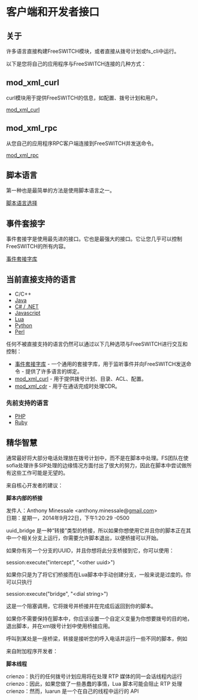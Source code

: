 # 客户端和开发者接口

## 关于

许多语言直接构建FreeSWITCH模块，或者直接从拨号计划或fs_cli中运行。

以下是您将自己的应用程序与FreeSWITCH连接的几种方式：

## mod_xml_curl

curl模块用于提供FreeSWITCH的信息，如配置、拨号计划和用户。

[mod_xml_curl](../Modules/mod_xml_curl_1049001.mdx)

## mod_xml_rpc

从您自己的应用程序RPC客户端连接到FreeSWITCH并发送命令。

[mod_xml_rpc](../Modules/mod_xml_rpc_1048928.mdx#about)

## 脚本语言

第一种也是最简单的方法是使用脚本语言之一。

[脚本语言选择](./Script-Language-Choice_1048942.mdx#about)

## 事件套接字

事件套接字是使用最先进的接口。它也是最强大的接口。它让您几乎可以控制FreeSWITCH的所有内容。

[事件套接字库](./Event-Socket-Library/index.mdx#-new-)

## 当前直接支持的语言

* C/C++
* [Java](./Java-ESL/index.mdx#about)
* [C# / .NET](https://wiki.freeswitch.org/wiki/Mod%5Fmanaged "Mod managed")
* [Javascript](./JavaScript/index.mdx#api)
* [Lua](https://wiki.freeswitch.org/wiki/Mod%5Flua "Mod lua")
* [Python](https://wiki.freeswitch.org/wiki/Mod%5Fpython "Mod python")
* [Perl](https://wiki.freeswitch.org/wiki/Perl "Perl")

任何不被直接支持的语言仍然可以通过以下几种选项与FreeSWITCH进行交互和控制：

* [事件套接字库](./Event-Socket-Library/index.mdx#-new-) - 一个通用的套接字库，用于监听事件并向FreeSWITCH发送命令 - 提供了许多语言的绑定。
* [mod\_xml\_curl](../Modules/mod_xml_curl_1049001.mdx) - 用于提供拨号计划、目录、ACL、配置。
* [mod\_xml\_cdr](../Modules/mod_xml_cdr_6587377.mdx#faq) - 用于在通话完成时处理CDR。

### 先前支持的语言

* [PHP](https://wiki.freeswitch.org/wiki/Mod%5Fphp "Mod php")
* [Ruby](https://wiki.freeswitch.org/wiki/Mod%5Fruby "Mod ruby")

## 精华智慧

通常最好将大部分电话处理放在拨号计划中，而不是在脚本中处理。FS团队在使sofia处理许多SIP处理的边缘情况方面付出了很大的努力，因此在脚本中尝试做所有这些工作可能是无望的。

来自核心开发者的建议：

**脚本内部的桥接**

发件人：Anthony Minessale &lt;anthony.minessale@[gmail.com](http://gmail.com)\>  
日期：星期一，2014年9月22日，下午1:20:29 -0500

uuid\_bridge 是一种“转接”类型的桥接，所以如果你想使用它并且你的脚本正在其中一个相关分支上运行，你需要允许脚本退出，以便桥接可以开始。

如果你有另一个分支的UUID，并且你想将此分支桥接到它，你可以使用：

session:execute("intercept", "&lt;other uuid>")

如果你只是为了将它们桥接而在Lua脚本中手动创建分支，一般来说是过度的。你可以只执行

session:execute("bridge", "&lt;dial string>")

这是一个阻塞调用，它将拨号并桥接并在完成后返回到你的脚本。

如果你不需要保持在脚本中，你应该设置一个自定义变量为你想要拨号的目的地，退出脚本，并在xml拨号计划中使用桥接应用。

呼叫到某处是一座桥梁，转接是接听您的呼入电话并运行一些不同的脚本，例如

来自附加程序开发者：

**脚本线程**

crienzo：执行的任何拨号计划应用将在处理 RTP 媒体的同一会话线程内运行  
crienzo：因此，如果您做了一些愚蠢的事情，Lua 脚本可能会阻止 RTP 处理  
crienzo：然而，luarun 是一个在自己的线程中运行的 API